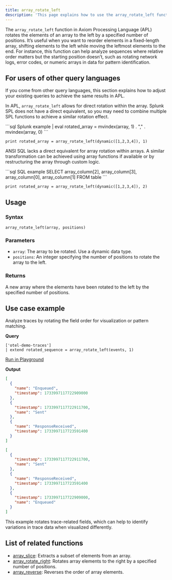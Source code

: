 ```yaml
---
title: array_rotate_left
description: 'This page explains how to use the array_rotate_left function in APL.'
---
```


The `array_rotate_left` function in Axiom Processing Language (APL) rotates the elements of an array to the left by a specified number of positions. It’s useful when you want to reorder elements in a fixed-length array, shifting elements to the left while moving the leftmost elements to the end. For instance, this function can help analyze sequences where relative order matters but the starting position doesn’t, such as rotating network logs, error codes, or numeric arrays in data for pattern identification.

## For users of other query languages

If you come from other query languages, this section explains how to adjust your existing queries to achieve the same results in APL.

<AccordionGroup>
<Accordion title="Splunk SPL users">

In APL, `array_rotate_left` allows for direct rotation within the array. Splunk SPL does not have a direct equivalent, so you may need to combine multiple SPL functions to achieve a similar rotation effect.

<CodeGroup>
```sql Splunk example
| eval rotated_array = mvindex(array, 1) . "," . mvindex(array, 0)
```

```kusto APL equivalent
print rotated_array = array_rotate_left(dynamic([1,2,3,4]), 1)
```
</CodeGroup>

</Accordion>
<Accordion title="ANSI SQL users">

ANSI SQL lacks a direct equivalent for array rotation within arrays. A similar transformation can be achieved using array functions if available or by restructuring the array through custom logic.

<CodeGroup>
```sql SQL example
SELECT array_column[2], array_column[3], array_column[0], array_column[1] FROM table
```

```kusto APL equivalent
print rotated_array = array_rotate_left(dynamic([1,2,3,4]), 2)
```
</CodeGroup>

</Accordion>
</AccordionGroup>

## Usage

### Syntax

```kusto
array_rotate_left(array, positions)
```

### Parameters

- `array`: The array to be rotated. Use a dynamic data type.
- `positions`: An integer specifying the number of positions to rotate the array to the left.

### Returns

A new array where the elements have been rotated to the left by the specified number of positions.

## Use case example

Analyze traces by rotating the field order for visualization or pattern matching.

**Query**

```kusto
['otel-demo-traces']
| extend rotated_sequence = array_rotate_left(events, 1)
```

[Run in Playground](https://play.axiom.co/axiom-play-qf1k/explorer?initForm=%7B%22apl%22%3A%22%5B'otel-demo-traces'%5D%20%7C%20extend%20rotated_sequence%20%3D%20array_rotate_left(events%2C%201)%22%7D)

**Output**

```json events
[
  {
    "name": "Enqueued",
    "timestamp": 1733997117722909000
  },
  {
    "timestamp": 1733997117722911700,
    "name": "Sent"
  },
  {
    "name": "ResponseReceived",
    "timestamp": 1733997117723591400
  }
]
```

```json rotated_sequence
[
  {
    "timestamp": 1733997117722911700,
    "name": "Sent"
  },
  {
    "name": "ResponseReceived",
    "timestamp": 1733997117723591400
  },
  {
    "timestamp": 1733997117722909000,
    "name": "Enqueued"
  }
]
```

This example rotates trace-related fields, which can help to identify variations in trace data when visualized differently.

## List of related functions

- [array_slice](/apl/scalar-functions/array-functions/array-slice): Extracts a subset of elements from an array.
- [array_rotate_right](/apl/scalar-functions/array-functions/array-rotate-right): Rotates array elements to the right by a specified number of positions.
- [array_reverse](/apl/scalar-functions/array-functions/array-reverse): Reverses the order of array elements.